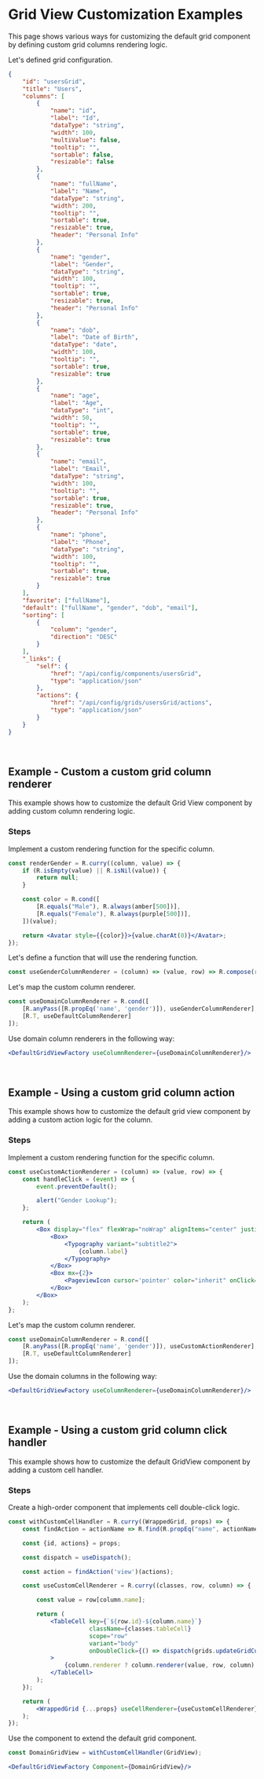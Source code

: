 
<Meta title="Examples/Components/GridView/Columns/README"/>

# Grid View Customization Examples

This page shows various ways for customizing the default grid component by defining custom grid columns rendering logic.

Let's defined grid configuration.

```json
{
    "id": "usersGrid",
    "title": "Users",
    "columns": [
        {
            "name": "id",
            "label": "Id",
            "dataType": "string",
            "width": 100,
            "multiValue": false,
            "tooltip": "",
            "sortable": false,
            "resizable": false
        },
        {
            "name": "fullName",
            "label": "Name",
            "dataType": "string",
            "width": 200,
            "tooltip": "",
            "sortable": true,
            "resizable": true,
            "header": "Personal Info"
        },
        {
            "name": "gender",
            "label": "Gender",
            "dataType": "string",
            "width": 100,
            "tooltip": "",
            "sortable": true,
            "resizable": true,
            "header": "Personal Info"
        },
        {
            "name": "dob",
            "label": "Date of Birth",
            "dataType": "date",
            "width": 100,
            "tooltip": "",
            "sortable": true,
            "resizable": true
        },
        {
            "name": "age",
            "label": "Age",
            "dataType": "int",
            "width": 50,
            "tooltip": "",
            "sortable": true,
            "resizable": true
        },
        {
            "name": "email",
            "label": "Email",
            "dataType": "string",
            "width": 100,
            "tooltip": "",
            "sortable": true,
            "resizable": true,
            "header": "Personal Info"
        },
        {
            "name": "phone",
            "label": "Phone",
            "dataType": "string",
            "width": 100,
            "tooltip": "",
            "sortable": true,
            "resizable": true
        }
    ],
    "favorite": ["fullName"],
    "default": ["fullName", "gender", "dob", "email"],
    "sorting": [
        {
            "column": "gender",
            "direction": "DESC"
        }
    ],
    "_links": {
        "self": {
            "href": "/api/config/components/usersGrid",
            "type": "application/json"
        },
        "actions": {
            "href": "/api/config/grids/usersGrid/actions",
            "type": "application/json"
        }
    }
}
```

<br/>

## Example - Custom a custom grid column renderer

This example shows how to customize the default Grid View component by adding custom column rendering logic.

### Steps

Implement a custom rendering function for the specific column.

```jsx
const renderGender = R.curry((column, value) => {
	if (R.isEmpty(value) || R.isNil(value)) {
		return null;
	}

	const color = R.cond([
		[R.equals("Male"), R.always(amber[500])],
		[R.equals("Female"), R.always(purple[500])],
	])(value);

	return <Avatar style={{color}}>{value.charAt(0)}</Avatar>;
});
```

Let's define a function that will use the rendering function.

```jsx
const useGenderColumnRenderer = (column) => (value, row) => R.compose(renderGender(column), mapValue)(value);
```

Let's map the custom column renderer.

```jsx
const useDomainColumnRenderer = R.cond([
	[R.anyPass([R.propEq('name', 'gender')]), useGenderColumnRenderer],
	[R.T, useDefaultColumnRenderer]
]);
```

Use domain column renderers in the following way:

```jsx
<DefaultGridViewFactory useColumnRenderer={useDomainColumnRenderer}/>
```

<br/>

## Example - Using a custom grid column action

This example shows how to customize the default grid view component by adding a custom action logic for the column.

### Steps

Implement a custom rendering function for the specific column.

```jsx
const useCustomActionRenderer = (column) => (value, row) => {
	const handleClick = (event) => {
		event.preventDefault();

		alert("Gender Lookup");
	};

	return (
		<Box display="flex" flexWrap="noWrap" alignItems="center" justifyContent="center">
			<Box>
				<Typography variant="subtitle2">
					{column.label}
				</Typography>
			</Box>
			<Box mx={2}>
				<PageviewIcon cursor='pointer' color="inherit" onClick={handleClick}/>
			</Box>
		</Box>
	);
};
```

Let's map the custom column renderer.

```jsx
const useDomainColumnRenderer = R.cond([
	[R.anyPass([R.propEq('name', 'gender')]), useCustomActionRenderer],
	[R.T, useDefaultColumnRenderer]
]);
```

Use the domain columns in the following way:

```jsx
<DefaultGridViewFactory useColumnRenderer={useDomainColumnRenderer}/>
```

<br/>

## Example - Using a custom grid column click handler

This example shows how to customize the default GridView component by adding a custom cell handler.

### Steps

Create a high-order component that implements cell double-click logic.

```jsx
const withCustomCellHandler = R.curry((WrappedGrid, props) => {
	const findAction = actionName => R.find(R.propEq("name", actionName));

	const {id, actions} = props;

	const dispatch = useDispatch();

	const action = findAction('view')(actions);

	const useCustomCellRenderer = R.curry((classes, row, column) => {

		const value = row[column.name];

		return (
			<TableCell key={`${row.id}-${column.name}`}
			           className={classes.tableCell}
			           scope="row"
			           variant="body"
			           onDoubleClick={() => dispatch(grids.updateGridCurrentAction(id, {action, selected: row}))}
			>
				{column.renderer ? column.renderer(value, row, column) : value}
			</TableCell>
		);
	});

	return (
		<WrappedGrid {...props} useCellRenderer={useCustomCellRenderer}/>
	);
});
```

Use the component to extend the default grid component.

```jsx
const DomainGridView = withCustomCellHandler(GridView);

<DefaultGridViewFactory Component={DomainGridView}/>
```